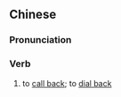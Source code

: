 ==Chinese==
{{zh-forms|s=回拨}}

===Pronunciation===
{{zh-pron
|m=huíbō
|c=wui4 but6
|cat=v
}}

===Verb===
{{zh-verb}}

# to [[call back]]; to [[dial back]]